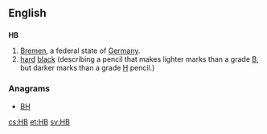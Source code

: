 {{also|hb}}
==English==
==={{abbreviation}}===
'''HB'''
# [[Bremen]], a federal state of [[Germany]].
# [[hard]] [[black]] (describing a pencil that makes lighter marks than a grade [[B]], but darker marks than a grade [[H]] pencil.)

===Anagrams===
* [[BH#English|BH]]

[[cs:HB]]
[[et:HB]]
[[sv:HB]]